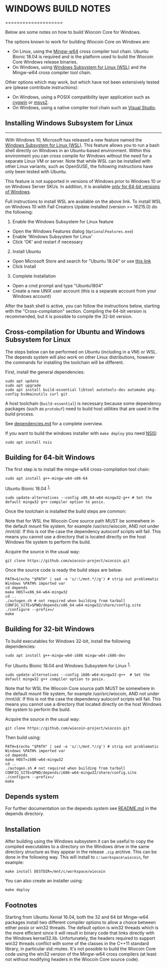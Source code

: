 # WINDOWS BUILD NOTES
====================

Below are some notes on how to build Wiocoin Core for Windows.

The options known to work for building Wiocoin Core on Windows are:

* On Linux, using the [Mingw-w64](https://mingw-w64.org/doku.php) cross compiler tool chain. Ubuntu Bionic 18.04 is required
and is the platform used to build the Wiocoin Core Windows release binaries.
* On Windows, using [Windows
Subsystem for Linux (WSL)](https://msdn.microsoft.com/commandline/wsl/about) and the Mingw-w64 cross compiler tool chain.

Other options which may work, but which have not been extensively tested are (please contribute instructions):

* On Windows, using a POSIX compatibility layer application such as [cygwin](http://www.cygwin.com/) or [msys2](http://www.msys2.org/).
* On Windows, using a native compiler tool chain such as [Visual Studio](https://www.visualstudio.com).

## Installing Windows Subsystem for Linux
---------------------------------------

With Windows 10, Microsoft has released a new feature named the [Windows
Subsystem for Linux (WSL)](https://msdn.microsoft.com/commandline/wsl/about). This
feature allows you to run a bash shell directly on Windows in an Ubuntu-based
environment. Within this environment you can cross compile for Windows without
the need for a separate Linux VM or server. Note that while WSL can be installed with
other Linux variants, such as OpenSUSE, the following instructions have only been
tested with Ubuntu.

This feature is not supported in versions of Windows prior to Windows 10 or on
Windows Server SKUs. In addition, it is available [only for 64-bit versions of
Windows](https://msdn.microsoft.com/en-us/commandline/wsl/install_guide).

Full instructions to install WSL are available on the above link.
To install WSL on Windows 10 with Fall Creators Update installed (version >= 16215.0) do the following:

1. Enable the Windows Subsystem for Linux feature
  * Open the Windows Features dialog (`OptionalFeatures.exe`)
  * Enable 'Windows Subsystem for Linux'
  * Click 'OK' and restart if necessary
2. Install Ubuntu
  * Open Microsoft Store and search for "Ubuntu 18.04" or use [this link](https://www.microsoft.com/store/productId/9N9TNGVNDL3Q)
  * Click Install
3. Complete Installation
  * Open a cmd prompt and type "Ubuntu1804"
  * Create a new UNIX user account (this is a separate account from your Windows account)

After the bash shell is active, you can follow the instructions below, starting
with the "Cross-compilation" section. Compiling the 64-bit version is
recommended, but it is possible to compile the 32-bit version.

Cross-compilation for Ubuntu and Windows Subsystem for Linux
------------------------------------------------------------

The steps below can be performed on Ubuntu (including in a VM) or WSL. The depends system
will also work on other Linux distributions, however the commands for
installing the toolchain will be different.

First, install the general dependencies:

    sudo apt update
    sudo apt upgrade
    sudo apt install build-essential libtool autotools-dev automake pkg-config bsdmainutils curl git

A host toolchain (`build-essential`) is necessary because some dependency
packages (such as `protobuf`) need to build host utilities that are used in the
build process.

See [dependencies.md](dependencies.md) for a complete overview.

If you want to build the windows installer with `make deploy` you need [NSIS](https://nsis.sourceforge.io/Main_Page):

    sudo apt install nsis

## Building for 64-bit Windows

The first step is to install the mingw-w64 cross-compilation tool chain:

    sudo apt install g++-mingw-w64-x86-64

Ubuntu Bionic 18.04 <sup>[1](#footnote1)</sup>:

    sudo update-alternatives --config x86_64-w64-mingw32-g++ # Set the default mingw32 g++ compiler option to posix.

Once the toolchain is installed the build steps are common:

Note that for WSL the Wiocoin Core source path MUST be somewhere in the default mount file system, for
example /usr/src/wiocoin, AND not under /mnt/d/. If this is not the case the dependency autoconf scripts will fail.
This means you cannot use a directory that is located directly on the host Windows file system to perform the build.

Acquire the source in the usual way:

    git clone https://github.com/wiocoin-project/wiocoin.git

Once the source code is ready the build steps are below:

    PATH=$(echo "$PATH" | sed -e 's/:\/mnt.*//g') # strip out problematic Windows %PATH% imported var
    cd depends
    make HOST=x86_64-w64-mingw32
    cd ..
    ./autogen.sh # not required when building from tarball
    CONFIG_SITE=$PWD/depends/x86_64-w64-mingw32/share/config.site ./configure --prefix=/
    make

## Building for 32-bit Windows

To build executables for Windows 32-bit, install the following dependencies:

    sudo apt install g++-mingw-w64-i686 mingw-w64-i686-dev

For Ubuntu Bionic 18.04 and Windows Subsystem for Linux <sup>[1](#footnote1)</sup>:

    sudo update-alternatives --config i686-w64-mingw32-g++  # Set the default mingw32 g++ compiler option to posix.

Note that for WSL the Wiocoin Core source path MUST be somewhere in the default mount file system, for
example /usr/src/wiocoin, AND not under /mnt/d/. If this is not the case the dependency autoconf scripts will fail.
This means you cannot use a directory that located directly on the host Windows file system to perform the build.

Acquire the source in the usual way:

    git clone https://github.com/wiocoin-project/wiocoin.git

Then build using:

    PATH=$(echo "$PATH" | sed -e 's/:\/mnt.*//g') # strip out problematic Windows %PATH% imported var
    cd depends
    make HOST=i686-w64-mingw32
    cd ..
    ./autogen.sh # not required when building from tarball
    CONFIG_SITE=$PWD/depends/i686-w64-mingw32/share/config.site ./configure --prefix=/
    make

## Depends system

For further documentation on the depends system see [README.md](../depends/README.md) in the depends directory.

Installation
-------------

After building using the Windows subsystem it can be useful to copy the compiled
executables to a directory on the Windows drive in the same directory structure
as they appear in the release `.zip` archive. This can be done in the following
way. This will install to `c:\workspace\wiocoin`, for example:

    make install DESTDIR=/mnt/c/workspace/wiocoin

You can also create an installer using:

    make deploy

Footnotes
---------

Starting from Ubuntu Xenial 16.04, both the 32 and 64 bit Mingw-w64 packages install two different
compiler options to allow a choice between either posix or win32 threads. The default option is win32 threads which is the more
efficient since it will result in binary code that links directly with the Windows kernel32.lib. Unfortunately, the headers
required to support win32 threads conflict with some of the classes in the C++11 standard library, in particular std::mutex.
It's not possible to build the Wiocoin Core code using the win32 version of the Mingw-w64 cross compilers (at least not without
modifying headers in the Wiocoin Core source code).

